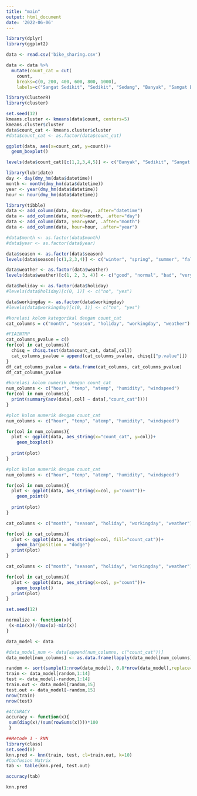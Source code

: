 ```yaml
---
title: "main"
output: html_document
date: '2022-06-06'
---
```


```r
library(dplyr)
library(ggplot2)
```

```r
data <- read.csv('bike_sharing.csv')
```

```r
data <- data %>% 
  mutate(count_cat = cut(
    count, 
    breaks=c(0, 200, 400, 600, 800, 1000),
    labels=c("Sangat Sedikit", "Sedikit", "Sedang", "Banyak", "Sangat Banyak")))
```

```r
library(ClusterR)
library(cluster)

set.seed(12)
kmeans.cluster <- kmeans(data$count, centers=5)
kmeans.cluster$cluster
data$count_cat <- kmeans.cluster$cluster
#data$count_cat <- as.factor(data$count_cat)
```

```r
ggplot(data, aes(x=count_cat, y=count))+
  geom_boxplot()

levels(data$count_cat)[c(1,2,3,4,5)] <- c("Banyak", "Sedikit", "Sangat Sedikit", "Sedang", "Sangat Banyak")
```


```r
library(lubridate)
day <- day(dmy_hm(data$datetime))
month <- month(dmy_hm(data$datetime))
year <- year(dmy_hm(data$datetime))
hour <- hour(dmy_hm(data$datetime))

library(tibble)
data <- add_column(data, day=day, .after="datetime")
data <- add_column(data, month=month, .after="day")
data <- add_column(data, year=year, .after="month")
data <- add_column(data, hour=hour, .after="year")

#data$month <- as.factor(data$month)
#data$year <- as.factor(data$year)
```

```r
data$season <- as.factor(data$season)
levels(data$season)[c(1,2,3,4)] <- c("winter", "spring", "summer", "fall")

data$weather <- as.factor(data$weather)
levels(data$weather)[c(1, 2, 3, 4)] <- c("good", "normal", "bad", "very bad")

data$holiday <- as.factor(data$holiday)
#levels(data$holiday)[c(0, 1)] <- c("no", "yes")

data$workingday <- as.factor(data$workingday)
#levels(data$workingday)[c(0, 1)] <- c("no", "yes")
```

```r
#korelasi kolom kategorikal dengan count_cat
cat_columns = c("month", "season", "holiday", "workingday", "weather")

#FIAINTRP
cat_columns_pvalue = c()
for(col in cat_columns){
  chisq = chisq.test(data$count_cat, data[,col])
  cat_columns_pvalue = append(cat_columns_pvalue, chisq[["p.value"]])
}
df_cat_columns_pvalue = data.frame(cat_columns, cat_columns_pvalue)
df_cat_columns_pvalue
```

```r
#korelasi kolom numerik dengan count_cat
num_columns <- c("hour", "temp", "atemp", "humidity", "windspeed")
for(col in num_columns){
  print(summary(aov(data[,col] ~ data[,"count_cat"])))
}
```
```r
#plot kolom numerik dengan count_cat
num_columns <- c("hour", "temp", "atemp", "humidity", "windspeed")

for(col in num_columns){
  plot <- ggplot(data, aes_string(x="count_cat", y=col))+
    geom_boxplot()
  
  print(plot)
}
```
```r
#plot kolom numerik dengan count_cat
num_columns <- c("hour", "temp", "atemp", "humidity", "windspeed")

for(col in num_columns){
  plot <- ggplot(data, aes_string(x=col, y="count"))+
    geom_point()
  
  print(plot)
}
```

```r
cat_columns <- c("month", "season", "holiday", "workingday", "weather")

for(col in cat_columns){
  plot <- ggplot(data, aes_string(x=col, fill="count_cat"))+
    geom_bar(position = "dodge")
  print(plot)
}

```
```r
cat_columns <- c("month", "season", "holiday", "workingday", "weather")

for(col in cat_columns){
  plot <- ggplot(data, aes_string(x=col, y="count"))+
    geom_boxplot()
  print(plot)
}

```
```r
set.seed(12)

normalize <- function(x){
 (x-min(x))/(max(x)-min(x))
}

data_model <- data

#data_model_num <- data[append(num_columns, c("count_cat"))]
data_model[num_columns] <- as.data.frame(lapply(data_model[num_columns], normalize))

random <- sort(sample(1:nrow(data_model), 0.8*nrow(data_model),replace=F))
train <- data_model[random,1:14]
test <- data_model[-random,1:14]
train.out <- data_model[random,15]
test.out <- data_model[-random,15]
nrow(train)
nrow(test)
```


```r
#ACCURACY
accuracy <- function(x){
 sum(diag(x)/(sum(rowSums(x))))*100
 }
```

```r
##Metode 1 - kNN
library(class)
set.seed(8)
knn.pred <- knn(train, test, cl=train.out, k=10)
#Confusion Matrix
tab <- table(knn.pred, test.out)

accuracy(tab)

```
```r
knn.pred
```







